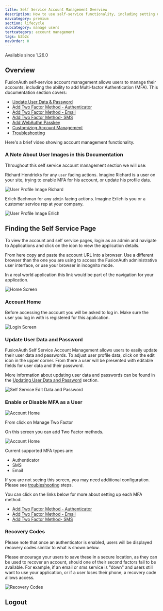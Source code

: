 ```yaml
---
title: Self Service Account Management Overview
description: How to use self-service functionality, including setting up multi-factor authentication as an admin and user, as well as configuring the self-service account mangement pages.
navcategory: premium
section: lifecycle
subcategory: manage users
tertcategory: account management
tags: b2b2c
navOrder: 0
---
```


<PremiumPlanBlurb />

<Aside type="version">
Available since 1.26.0
</Aside>

## Overview

FusionAuth self-service account management allows users to manage their accounts, including the ability to add Multi-factor Authentication (MFA).  This documentation section covers:

* [Update User Data & Password](/docs/lifecycle/manage-users/account-management/updating-user-data)
* [Add Two Factor Method - Authenticator](/docs/lifecycle/manage-users/account-management/two-factor-authenticator)
* [Add Two Factor Method - Email](/docs/lifecycle/manage-users/account-management/two-factor-email)
* [Add Two Factor Method- SMS](/docs/lifecycle/manage-users/account-management/two-factor-sms)
* [Add WebAuthn Passkey](/docs/lifecycle/manage-users/account-management/add-webauthn)
* [Customizing Account Management](/docs/lifecycle/manage-users/account-management/customizing-account-management)
* [Troubleshooting](/docs/lifecycle/manage-users/account-management/troubleshooting)

Here's a brief video showing account management functionality.

<YouTube id="_HJ4yymXYrs" />

### A Note About User Images in this Documentation

Throughout this self service account management section we will use:

Richard Hendricks for any `user` facing actions. Imagine Richard is a user on your site, trying to enable MFA for his account, or update his profile data.

![User Profile Image Richard](/img/docs/lifecycle/manage-users/account-management/richard-hendricks-small-profile.png)

Erlich Bachman for any `admin` facing actions. Imagine Erlich is you or a customer service rep at your company.

![User Profile Image Erlich](/img/docs/lifecycle/manage-users/account-management/erlich-bachman-small-profile.png)

## Finding the Self Service Page

To view the account and self service pages, login as an admin and navigate to <Breadcrumb>Applications</Breadcrumb> and click on the <Icon name="fa-search" /> icon to view the application details.

From here copy and paste the account URL into a browser. Use a different browser than the one you are using to access the FusionAuth administrative user interface, or use your browser in incognito mode.

In a real world application this link would be part of the navigation for your application.

![Home Screen](/img/docs/lifecycle/manage-users/account-management/applications-home.png)

### Account Home

Before accessing the account you will be asked to log in. Make sure the user you log in with is registered for this application.

![Login Screen](/img/docs/lifecycle/manage-users/account-management/account-login.png)

### Update User Data and Password

FusionAuth Self Service Account Management allows users to easily update their user data and passwords.  To adjust user profile data, click on the edit icon in the upper corner.  From there a user will be presented with editable fields for user data and their password. 

More information about updating user data and passwords can be found in the [Updating User Data and Password](/docs/lifecycle/manage-users/account-management/updating-user-data) section.

![Self Service Edit Data and Password](/img/docs/lifecycle/manage-users/account-management/user-self-serve-edit-password-crop.png)

### Enable or Disable MFA as a User

![Account Home](/img/docs/lifecycle/manage-users/account-management/registered-account-home.png)

From click on <InlineField>Manage Two Factor</InlineField>

On this screen you can add Two Factor methods.

![Account Home](/img/docs/lifecycle/manage-users/account-management/2fa-home-account-crop.png)

Current supported MFA types are:

- Authenticator
- SMS
- Email

If you are not seeing this screen, you may need additional configuration.
Please see [troubleshooting](/docs/lifecycle/manage-users/account-management/troubleshooting) steps.

You can click on the links below for more about setting up each MFA method.

- [Add Two Factor Method - Authenticator](/docs/lifecycle/manage-users/account-management/two-factor-authenticator)
- [Add Two Factor Method - Email](/docs/lifecycle/manage-users/account-management/two-factor-email)
- [Add Two Factor Method- SMS](/docs/lifecycle/manage-users/account-management/two-factor-sms)

<DifferenceTwoFactorMultiFactor />

### Recovery Codes

Please note that once an authenticator is enabled, users will be displayed recovery codes similar to what is shown below. 

Please encourage your users to save these in a secure location, as they can be used to recover an account, should one of their second factors fail to be available. For example, if an email or sms service is "down" and users still want to use your application, or if a user loses their phone, a recovery code allows access.

![Recovery Codes](/img/docs/lifecycle/manage-users/account-management/mfa-recovery-codes-crop.png)

## Logout

<AccountLogout />
